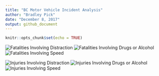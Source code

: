 ```yaml
---
title: "BC Motor Vehicle Incident Analysis"
author: "Bradley Pick"
date: "December 8, 2017"
output: github_document
---
```


```r
knitr::opts_chunk$set(echo = TRUE)
```


![Fatalities Involving Distraction](../results/img/fatal-distract-plot.png)
![Fatalities Involving Drugs or Alcohol](../results/img/fatal-drug-plot.png)
![Fatalities Involving Speed](../results/img/fatal-speed-plot.png)

![Injuries Involving Distraction](../results/img/injury-distract-plot.png)
![Injuries Involving Drugs or Alcohol](../results/img/injury-drug-plot.png)
![Injuries Involving Speed](../results/img/injury-speed-plot.png)
